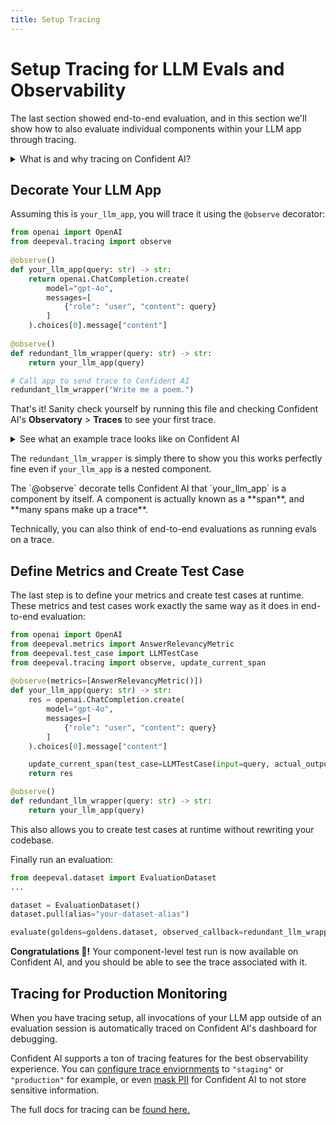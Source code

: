 ```yaml
---
title: Setup Tracing
---
```



# Setup Tracing for LLM Evals and Observability

The last section showed end-to-end evaluation, and in this section we'll show how to also evaluate individual components within your LLM app through tracing.

<details>

<summary>What is and why tracing on Confident AI?</summary>

Tracing is the process of tracking how different components of your LLM app interacts with one another. For example, retrievers (embedding models) interacting with generators (LLMs), or LLMs interacting with different tool calls.

When you do tracing on Confident AI, you immediately get access to:

- **40+ DeepEval metrics** that can be applied to anywhere in your LLM app
- **LLM observability and production monitoring**, with all the important tracing features you'd need such as metadata logging, PII masking, conversation tracking, setting tags, etc.

Confident AI is also feature complete for tracing, [click here](/llm-tracing/introduction) for more detail.

</details>

## Decorate Your LLM App

Assuming this is `your_llm_app`, you will trace it using the `@observe` decorator:

```python showLineNumbers {4, 13, 18}
from openai import OpenAI
from deepeval.tracing import observe
 
@observe()
def your_llm_app(query: str) -> str:
    return openai.ChatCompletion.create(
        model="gpt-4o",
        messages=[
            {"role": "user", "content": query}
        ]
    ).choices[0].message["content"]
 
@observe()
def redundant_llm_wrapper(query: str) -> str:
    return your_llm_app(query)

# Call app to send trace to Confident AI
redundant_llm_wrapper("Write me a poem.")
```

That's it! Sanity check yourself by running this file and checking Confident AI's **Observatory** > **Traces** to see your first trace.

<details>

<summary>See what an example trace looks like on Confident AI</summary>

<VideoDisplayer
  src="https://confident-docs.s3.us-east-1.amazonaws.com/observability:llm-tracing.mp4"
  width="100%"
  title="Tracing (different from the code example!)"
/>

</details>

The `redundant_llm_wrapper` is simply there to show you this works perfectly fine even if `your_llm_app` is a nested component.

<Callout type="info">
The `@observe` decorate tells Confident AI that `your_llm_app` is a component by itself. A component is actually known as a **span**, and **many spans make up a trace**.

Technically, you can also think of end-to-end evaluations as running evals on a trace.
</Callout>

## Define Metrics and Create Test Case

The last step is to define your metrics and create test cases at runtime. These metrics and test cases work exactly the same way as it does in end-to-end evaluation:

```python showLineNumbers {6, 15}
from openai import OpenAI
from deepeval.metrics import AnswerRelevancyMetric
from deepeval.test_case import LLMTestCase
from deepeval.tracing import observe, update_current_span
 
@observe(metrics=[AnswerRelevancyMetric()])
def your_llm_app(query: str) -> str:
    res = openai.ChatCompletion.create(
        model="gpt-4o",
        messages=[
            {"role": "user", "content": query}
        ]
    ).choices[0].message["content"]

    update_current_span(test_case=LLMTestCase(input=query, actual_output=res))
    return res

@observe()
def redundant_llm_wrapper(query: str) -> str:
    return your_llm_app(query)
```

<Callout>
This also allows you to create test cases at runtime without rewriting your codebase. 
</Callout>

Finally run an evaluation:

```python
from deepeval.dataset import EvaluationDataset
...

dataset = EvaluationDataset()
dataset.pull(alias="your-dataset-alias")

evaluate(goldens=goldens.dataset, observed_callback=redundant_llm_wrapper)
```

**Congratulations 🎉!** Your component-level test run is now available on Confident AI, and you should be able to see the trace associated with it.

## Tracing for Production Monitoring

When you have tracing setup, all invocations of your LLM app outside of an evaluation session is automatically traced on Confident AI's dashboard for debugging. 

<VideoDisplayer
  src="https://confident-docs.s3.us-east-1.amazonaws.com/observability:llm-tracing.mp4"
  width="100%"
  title="LLM Tracing Quick Glance | Confident AI"
/>

Confident AI supports a ton of tracing features for the best observability experience. You can [configure trace enviornments](/llm-tracing/tracing-features/environment) to `"staging"` or `"production"` for example, or even [mask PII](/llm-tracing/tracing-features/masking) for Confident AI to not store sensitive information.

The full docs for tracing can be [found here.](/llm-tracing/introduction)